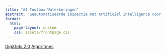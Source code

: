 ```yaml
---
title: "AI Toolbox Waterkeringen"
abstract: "Geautomatiseerde inspectie met Artificial Intelligence voor waterkeringen"
format:
  html:
    page-layout: custom
    css: assets/frontpage.css
---
```


::: {.custom-content}

[DigiGids 2.0](digigids.qmd){.btn .btn-primary .btn-lg role="button"}
[Algoritmes](https://github.com/AI-Toolbox-Waterkeringen/AI-toolbox-waterkeringen){.btn .btn-primary .btn-lg role="button" target="_blank"}

:::
